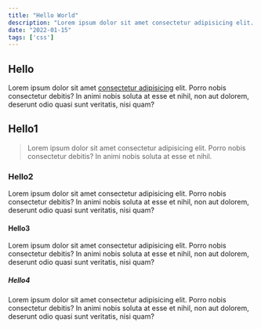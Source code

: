 ```yaml
---
title: "Hello World"
description: "Lorem ipsum dolor sit amet consectetur adipisicing elit. Harum, ex!"
date: "2022-01-15"
tags: ['css']
---
```


## Hello

Lorem ipsum dolor sit amet [consectetur adipisicing](/) elit. Porro nobis consectetur debitis? In animi nobis soluta at esse et nihil, non aut dolorem, deserunt odio quasi sunt veritatis, nisi quam?

## Hello1

> Lorem ipsum dolor sit amet consectetur adipisicing elit. Porro nobis consectetur debitis? In animi nobis soluta at esse et nihil.

### Hello2

Lorem ipsum dolor sit amet consectetur adipisicing elit. Porro nobis consectetur debitis? In animi nobis soluta at esse et nihil, non aut dolorem, deserunt odio quasi sunt veritatis, nisi quam?

#### Hello3

Lorem ipsum dolor sit amet consectetur adipisicing elit. Porro nobis consectetur debitis? In animi nobis soluta at esse et nihil, non aut dolorem, deserunt odio quasi sunt veritatis, nisi quam?

##### Hello4

Lorem ipsum dolor sit amet consectetur adipisicing elit. Porro nobis consectetur debitis? In animi nobis soluta at esse et nihil, non aut dolorem, deserunt odio quasi sunt veritatis, nisi quam?